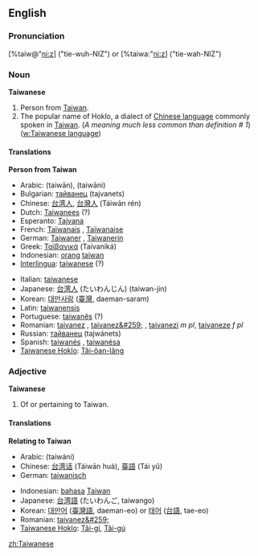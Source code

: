 {{rfc}}
==English==
===Pronunciation===
[%taiw@"ni:z] ("tie-wuh-NIZ") or [%taiwa:"ni:z] ("tie-wah-NIZ")

===Noun===
'''Taiwanese'''
# Person from [[Taiwan]].
# The popular name of Hoklo, a dialect of [[Chinese language]] commonly spoken in [[Taiwan]]. (''A meaning much less common than definition # 1'') ([[w:Taiwanese language]]) 

====Translations====
'''Person from Taiwan'''
{{top}}
*Arabic: {{ARchar|[[تايوان]]}} (taiwān), {{ARchar|[[تايواني]]}} (taiwāni)
*Bulgarian: [[тайванец]] (tajvanets) {{m}}
*Chinese: [[台湾人]], [[台灣人]] (Táiwān rén)
*Dutch: [[Taiwanees]] {{mf}} (?)
*Esperanto: [[Tajvana]] {{mf}}
*French: [[Taïwanais]] {{m}}, [[Taïwanaise]] {{f}}
*German: [[Taiwaner]] {{m}}, [[Taiwanerin]] {{f}}
*Greek: [[Ταϊβανικά]] (Taivaniká)
*Indonesian: [[orang]] [[taiwan]]
*[[Interlingua]]: [[taiwanese]] (?)
{{mid}}
*Italian: [[taiwanese]] {{mf}} 
*Japanese: [[台湾人]] (たいわんじん) (taiwan-jin)
*Korean: [[대만사람]] ([[臺灣]], daeman-saram)
*Latin: [[taiwanensis]]
*Portuguese: [[taiwanês]] {{m}} (?)
*Romanian: [[taivanez]] {{m}}, [[taivanez&#259;]] {{f}}, [[taivanezi]] ''m pl'', [[taivaneze]] ''f pl''
*Russian: [[тайванец]] (tajwánets) {{m}}
*Spanish: [[taiwanés]] {{m}}, [[taiwanésa]] {{f}}
*[[Taiwanese Hoklo]]: [[Tâi-ôan-lâng]]
{{bottom}}

===Adjective===
'''Taiwanese'''
# Of or pertaining to Taiwan.

====Translations====
'''Relating to Taiwan'''
{{top}}
*Arabic: {{ARchar|[[تايواني]]}} (taiwáni)
*Chinese: [[台湾话]] (Táiwān huà), [[臺語]] (Tái yǔ)
*German: [[taiwanisch]]
{{mid}}
*Indonesian: [[bahasa]] [[Taiwan]]
*Japanese: [[台湾語]] (たいわんご, taiwango)
*Korean: [[대만어]] ([[臺灣語]], daeman-eo) or [[태어]] ([[台語]], tae-eo)
*Romanian: [[taivanez&#259;]] {{f}}
*[[Taiwanese Hoklo]]: [[Tâi-gí]], [[Tâi-gú]]
{{bottom}}

[[zh:Taiwanese]]